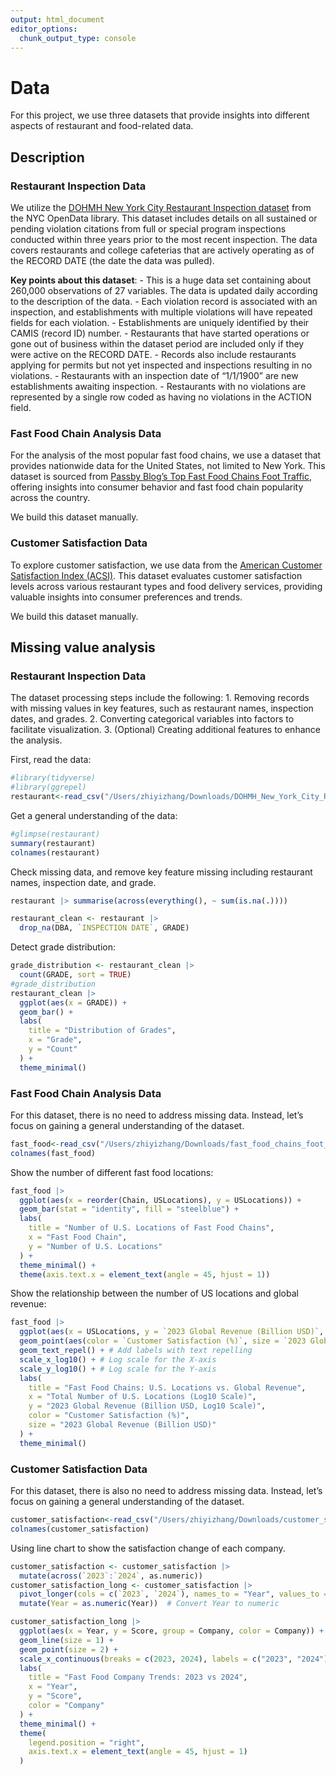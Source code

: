 ```yaml
---
output: html_document
editor_options: 
  chunk_output_type: console
---
```

# Data
For this project, we use three datasets that provide insights into different aspects of restaurant and food-related data.

## Description
### Restaurant Inspection Data

We utilize the [DOHMH New York City Restaurant Inspection dataset](https://data.cityofnewyork.us/Health/DOHMH-New-York-City-Restaurant-Inspection-Results/43nn-pn8j/about_data) from the NYC OpenData library. This dataset includes details on all sustained or pending violation citations from full or special program inspections conducted within three years prior to the most recent inspection. The data covers restaurants and college cafeterias that are actively operating as of the RECORD DATE (the date the data was pulled).

**Key points about this dataset**:
- This is a huge data set containing about 260,000 observations of 27 variables. The data is updated daily according to the description of the data.
- Each violation record is associated with an inspection, and establishments with multiple violations will have repeated fields for each violation.
- Establishments are uniquely identified by their CAMIS (record ID) number.
- Restaurants that have started operations or gone out of business within the dataset period are included only if they were active on the RECORD DATE.
- Records also include restaurants applying for permits but not yet inspected and inspections resulting in no violations.
- Restaurants with an inspection date of “1/1/1900” are new establishments awaiting inspection.
- Restaurants with no violations are represented by a single row coded as having no violations in the ACTION field.

### Fast Food Chain Analysis Data

For the analysis of the most popular fast food chains, we use a dataset that provides nationwide data for the United States, not limited to New York. This dataset is sourced from [Passby Blog’s Top Fast Food Chains Foot Traffic](https://passby.com/blog/top-fast-food-chains-foot-traffic/), offering insights into consumer behavior and fast food chain popularity across the country.

We build this dataset manually.

### Customer Satisfaction Data

To explore customer satisfaction, we use data from the [American Customer Satisfaction Index (ACSI)](https://theacsi.org/industries/restaurant/fast-food-restaurants/). This dataset evaluates customer satisfaction levels across various restaurant types and food delivery services, providing valuable insights into consumer preferences and trends.

We build this dataset manually.

## Missing value analysis 
### Restaurant Inspection Data

The dataset processing steps include the following:
	1.	Removing records with missing values in key features, such as restaurant names, inspection dates, and grades.
	2.	Converting categorical variables into factors to facilitate visualization.
	3.	(Optional) Creating additional features to enhance the analysis.

First, read the data:
```r
#library(tidyverse)
#library(ggrepel)
restaurant<-read_csv("/Users/zhiyizhang/Downloads/DOHMH_New_York_City_Restaurant_Inspection_Results_20241120.csv")
```

Get a general understanding of the data:
```r
#glimpse(restaurant)
summary(restaurant)
colnames(restaurant)
```

Check missing data, and remove key feature missing including restaurant names, inspection date, and grade.
```r
restaurant |> summarise(across(everything(), ~ sum(is.na(.))))

restaurant_clean <- restaurant |>
  drop_na(DBA, `INSPECTION DATE`, GRADE)
```

Detect grade distribution:
```r
grade_distribution <- restaurant_clean |>
  count(GRADE, sort = TRUE)
#grade_distribution
restaurant_clean |>
  ggplot(aes(x = GRADE)) +
  geom_bar() +
  labs(
    title = "Distribution of Grades",
    x = "Grade",
    y = "Count"
  ) +
  theme_minimal()
```

### Fast Food Chain Analysis Data
For this dataset, there is no need to address missing data. Instead, let’s focus on gaining a general understanding of the dataset.
```r
fast_food<-read_csv("/Users/zhiyizhang/Downloads/fast_food_chains_foot_traffic.csv")
colnames(fast_food)
```
Show the number of different fast food locations:
```r
fast_food |>
  ggplot(aes(x = reorder(Chain, USLocations), y = USLocations)) +
  geom_bar(stat = "identity", fill = "steelblue") +
  labs(
    title = "Number of U.S. Locations of Fast Food Chains",
    x = "Fast Food Chain",
    y = "Number of U.S. Locations"
  ) +
  theme_minimal() +
  theme(axis.text.x = element_text(angle = 45, hjust = 1))
```
Show the relationship between the number of US locations and global revenue:
```r
fast_food |>
  ggplot(aes(x = USLocations, y = `2023 Global Revenue (Billion USD)`, label = Chain)) +
  geom_point(aes(color = `Customer Satisfaction (%)`, size = `2023 Global Revenue (Billion USD)`)) + # Add size and color mapping
  geom_text_repel() + # Add labels with text repelling
  scale_x_log10() + # Log scale for the X-axis
  scale_y_log10() + # Log scale for the Y-axis
  labs(
    title = "Fast Food Chains: U.S. Locations vs. Global Revenue",
    x = "Total Number of U.S. Locations (Log10 Scale)",
    y = "2023 Global Revenue (Billion USD, Log10 Scale)",
    color = "Customer Satisfaction (%)",
    size = "2023 Global Revenue (Billion USD)"
  ) +
  theme_minimal()
```

### Customer Satisfaction Data
For this dataset, there is also no need to address missing data. Instead, let’s focus on gaining a general understanding of the dataset.
```r
customer_satisfaction<-read_csv("/Users/zhiyizhang/Downloads/customer_satisfation_2023_2024.csv")
colnames(customer_satisfaction)
```
Using line chart to show the satisfaction change of each company.
```r
customer_satisfaction <- customer_satisfaction |>
  mutate(across(`2023`:`2024`, as.numeric))
customer_satisfaction_long <- customer_satisfaction |>
  pivot_longer(cols = c(`2023`, `2024`), names_to = "Year", values_to = "Score") |>
  mutate(Year = as.numeric(Year))  # Convert Year to numeric

customer_satisfaction_long |>
  ggplot(aes(x = Year, y = Score, group = Company, color = Company)) +
  geom_line(size = 1) +
  geom_point(size = 2) +
  scale_x_continuous(breaks = c(2023, 2024), labels = c("2023", "2024")) +
  labs(
    title = "Fast Food Company Trends: 2023 vs 2024",
    x = "Year",
    y = "Score",
    color = "Company"
  ) +
  theme_minimal() +
  theme(
    legend.position = "right",
    axis.text.x = element_text(angle = 45, hjust = 1)
  )
```

